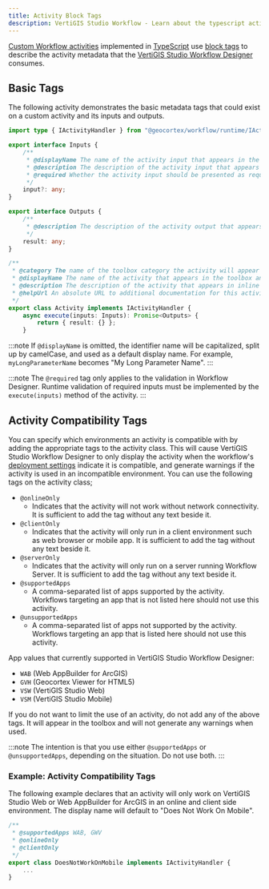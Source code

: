 ```yaml
---
title: Activity Block Tags
description: VertiGIS Studio Workflow - Learn about the typescript activity metadata tags
---
```


[Custom Workflow activities](tutorial-web-calculate-logarithm-activity.mdx) implemented in [TypeScript](https://www.typescriptlang.org/) use [block tags](https://jsdoc.app/about-block-inline-tags.html) to describe the activity metadata that the [VertiGIS Studio Workflow Designer](https://apps.vertigisstudio.com/workflow/designer/) consumes.

## Basic Tags

The following activity demonstrates the basic metadata tags that could exist on a custom activity and its inputs and outputs.

```ts
import type { IActivityHandler } from "@geocortex/workflow/runtime/IActivityHandler";

export interface Inputs {
    /**
     * @displayName The name of the activity input that appears in the properties panel.
     * @description The description of the activity input that appears in inline help tooltips.
     * @required Whether the activity input should be presented as required.
     */
    input?: any;
}

export interface Outputs {
    /**
     * @description The description of the activity output that appears in inline help tooltips.
     */
    result: any;
}

/**
 * @category The name of the toolbox category the activity will appear in.
 * @displayName The name of the activity that appears in the toolbox and properties panel.
 * @description The description of the activity that appears in inline help tooltips.
 * @helpUrl An absolute URL to additional documentation for this activity.
 */
export class Activity implements IActivityHandler {
    async execute(inputs: Inputs): Promise<Outputs> {
        return { result: {} };
    }

```

:::note
If `@displayName` is omitted, the identifier name will be capitalized, split up by camelCase, and used as a default display name. For example, `myLongParameterName` becomes "My Long Parameter Name".
:::

:::note
The `@required` tag only applies to the validation in Workflow Designer. Runtime validation of required inputs must be implemented by the `execute(inputs)` method of the activity.
:::

## Activity Compatibility Tags

You can specify which environments an activity is compatible with by adding the appropriate tags to the activity class. This will cause VertiGIS Studio Workflow Designer to only display the activity when the workflow's [deployment settings](https://docs.geocortex.com/workflow/latest/help/Default.htm#wf5/help/deployment-settings.htm) indicate it is compatible, and generate warnings if the activity is used in an incompatible environment. You can use the following tags on the activity class;

-   `@onlineOnly`
    -   Indicates that the activity will not work without network connectivity. It is sufficient to add the tag without any text beside it.
-   `@clientOnly`
    -   Indicates that the activity will only run in a client environment such as web browser or mobile app. It is sufficient to add the tag without any text beside it.
-   `@serverOnly`
    -   Indicates that the activity will only run on a server running Workflow Server. It is sufficient to add the tag without any text beside it.
-   `@supportedApps`
    -   A comma-separated list of apps supported by the activity. Workflows targeting an app that is not listed here should not use this activity.
-   `@unsupportedApps`
    -   A comma-separated list of apps not supported by the activity. Workflows targeting an app that is listed here should not use this activity.

App values that currently supported in VertiGIS Studio Workflow Designer:

-   `WAB` (Web AppBuilder for ArcGIS)
-   `GVH` (Geocortex Viewer for HTML5)
-   `VSW` (VertiGIS Studio Web)
-   `VSM` (VertiGIS Studio Mobile)

If you do not want to limit the use of an activity, do not add any of the above tags. It will appear in the toolbox and will not generate any warnings when used.

:::note
The intention is that you use either `@supportedApps` or `@unsupportedApps`, depending on the situation. Do not use both.
:::

### Example: Activity Compatibility Tags

The following example declares that an activity will only work on VertiGIS Studio Web or Web AppBuilder for ArcGIS in an online and client side environment. The display name will default to "Does Not Work On Mobile".

```ts
/**
 * @supportedApps WAB, GWV
 * @onlineOnly
 * @clientOnly
 */
export class DoesNotWorkOnMobile implements IActivityHandler {
    ...
}
```
